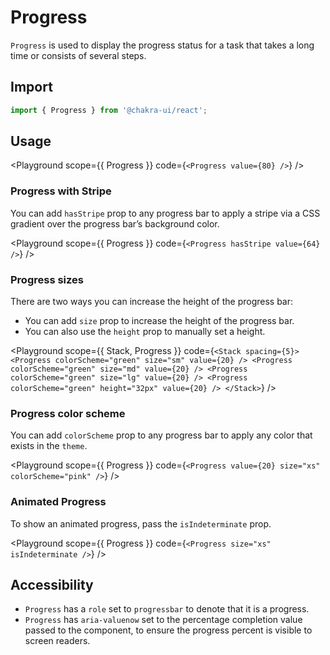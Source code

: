 

# Progress

`Progress` is used to display the progress status for a task that takes a long
time or consists of several steps.

## Import

```js
import { Progress } from '@chakra-ui/react';
```

## Usage

<Playground
  scope={{ Progress }}
  code={`
<Progress value={80} />
`}
/>

### Progress with Stripe

You can add `hasStripe` prop to any progress bar to apply a stripe via a CSS
gradient over the progress bar’s background color.

<Playground
  scope={{ Progress }}
  code={`
<Progress hasStripe value={64} />
`}
/>

### Progress sizes

There are two ways you can increase the height of the progress bar:

- You can add `size` prop to increase the height of the progress bar.
- You can also use the `height` prop to manually set a height.

<Playground
  scope={{ Stack, Progress }}
  code={`
<Stack spacing={5}>
  <Progress colorScheme="green" size="sm" value={20} />
  <Progress colorScheme="green" size="md" value={20} />
  <Progress colorScheme="green" size="lg" value={20} />
  <Progress colorScheme="green" height="32px" value={20} />
</Stack>
`}
/>

### Progress color scheme

You can add `colorScheme` prop to any progress bar to apply any color that
exists in the `theme`.

<Playground
  scope={{ Progress }}
  code={`
<Progress value={20} size="xs" colorScheme="pink" />
`}
/>

### Animated Progress

To show an animated progress, pass the `isIndeterminate` prop.

<Playground
  scope={{ Progress }}
  code={`
<Progress size="xs" isIndeterminate />
`}
/>

## Accessibility

- `Progress` has a `role` set to `progressbar` to denote that it is a progress.
- `Progress` has `aria-valuenow` set to the percentage completion value passed
  to the component, to ensure the progress percent is visible to screen readers.
